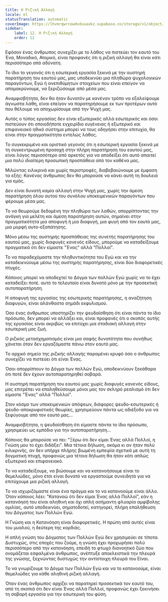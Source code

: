 ```yaml
---
title: Η Ριζική Αλλαγή
locale: el
statusTranslation: automatic
coverImage: https://lhvmrqwrcowdvduuaukz.supabase.co/storage/v1/object/public/strapi-uploads/small_cover-tratado-de-psicologia-revolucionaria.webp-5e15e1cec4e0ebebcde5d7fc7565d8fd.webp
sidebar:
    label: 12. Η Ριζική Αλλαγή
    order: 12
---
```

Εφόσον ένας άνθρωπος συνεχίζει με το λάθος να πιστεύει τον εαυτό του Ένα, Μοναδικό, Ατομικό, είναι προφανές ότι η ριζική αλλαγή θα είναι κάτι περισσότερο από αδύνατη.

Το ίδιο το γεγονός ότι η εσωτερική εργασία ξεκινά με την αυστηρή παρατήρηση του εαυτού μας, μας υποδεικνύει μια πληθώρα ψυχολογικών παραγόντων, Εγώ ή ανεπιθύμητων στοιχείων που είναι επείγον να απομακρύνουμε, να ξεριζώσουμε από μέσα μας.

Αναμφισβήτητα, δεν θα ήταν δυνατόν με κανέναν τρόπο να εξαλείψουμε άγνωστα λάθη, είναι επείγον να παρατηρήσουμε εκ των προτέρων αυτό που θέλουμε να αποχωρίσουμε από την Ψυχή μας.

Αυτός ο τύπος εργασίας δεν είναι εξωτερικός αλλά εσωτερικός και όσοι πιστεύουν ότι οποιοδήποτε εγχειρίδιο ευγένειας ή εξωτερικό και επιφανειακό ηθικό σύστημα μπορεί να τους οδηγήσει στην επιτυχία, θα είναι στην πραγματικότητα εντελώς λάθος.

Το συγκεκριμένο και οριστικό γεγονός ότι η εσωτερική εργασία ξεκινά με τη συγκεντρωμένη προσοχή στην πλήρη παρατήρηση του εαυτού μας, είναι λόγος περισσότερο από αρκετός για να αποδείξει ότι αυτό απαιτεί μια πολύ ιδιαίτερη προσωπική προσπάθεια από τον καθένα μας.

Μιλώντας ειλικρινά και χωρίς περιστροφές, διαβεβαιώνουμε με έμφαση τα εξής: Κανένας άνθρωπος δεν θα μπορούσε να κάνει αυτή τη δουλειά για εμάς.

Δεν είναι δυνατή καμία αλλαγή στην Ψυχή μας, χωρίς την άμεση παρατήρηση όλου αυτού του συνόλου υποκειμενικών παραγόντων που φέρουμε μέσα μας.

Το να θεωρούμε δεδομένη την πληθώρα των λαθών, απορρίπτοντας την ανάγκη για μελέτη και άμεση παρατήρηση αυτών, σημαίνει στην πραγματικότητα μια αποφυγή ή μια διαφυγή, μια φυγή από τον εαυτό μας, μια μορφή αυτο-εξαπάτησης.

Μόνο μέσω της αυστηρής προσπάθειας της συνετής παρατήρησης του εαυτού μας, χωρίς διαφυγές κανενός είδους, μπορούμε να καταδείξουμε πραγματικά ότι δεν είμαστε "Ένας" αλλά "Πολλοί".

Το να παραδεχόμαστε την πληθυντικότητα του Εγώ και να την καταδεικνύουμε μέσω της αυστηρής παρατήρησης, είναι δύο διαφορετικές πτυχές.

Κάποιος μπορεί να αποδεχτεί το Δόγμα των πολλών Εγώ χωρίς να το έχει καταδείξει ποτέ. αυτό το τελευταίο είναι δυνατό μόνο με την προσεκτική αυτοπαρατήρηση.

Η αποφυγή της εργασίας της εσωτερικής παρατήρησης, η αναζήτηση διαφυγών, είναι αλάνθαστο σημάδι εκφυλισμού.

Όσο ένας άνθρωπος υποστηρίζει την ψευδαίσθηση ότι είναι πάντα το ίδιο πρόσωπο, δεν μπορεί να αλλάξει και, είναι προφανές ότι ο σκοπός αυτής της εργασίας είναι ακριβώς να επιτύχει μια σταδιακή αλλαγή στην εσωτερική μας ζωή.

Ο ριζικός μετασχηματισμός είναι μια σαφής δυνατότητα που συνήθως χάνεται όταν δεν εργαζόμαστε πάνω στον εαυτό μας.

Το αρχικό σημείο της ριζικής αλλαγής παραμένει κρυφό όσο ο άνθρωπος συνεχίζει να πιστεύει ότι είναι Ένας.

Όσοι απορρίπτουν το Δόγμα των πολλών Εγώ, αποδεικνύουν ξεκάθαρα ότι ποτέ δεν έχουν αυτοπαρατηρηθεί σοβαρά.

Η αυστηρή παρατήρηση του εαυτού μας χωρίς διαφυγές κανενός είδους, μας επιτρέπει να επαληθεύσουμε μόνοι μας τον σκληρό ρεαλισμό ότι δεν είμαστε "Ένας" αλλά "Πολλοί".

Στον κόσμο των υποκειμενικών απόψεων, διάφορες ψευδο-εσωτερικές ή ψευδο-αποκρυφιστικές θεωρίες, χρησιμεύουν πάντα ως αδιέξοδο για να ξεφύγουμε από τον εαυτό μας...

Αναμφισβήτητα, η ψευδαίσθηση ότι είμαστε πάντα το ίδιο πρόσωπο, χρησιμεύει ως εμπόδιο για την αυτοπαρατήρηση...

Κάποιος θα μπορούσε να πει: "Ξέρω ότι δεν είμαι Ένας αλλά Πολλοί, η Γνώση μου το έχει διδάξει". Μια τέτοια δήλωση, ακόμα κι αν ήταν πολύ ειλικρινής, αν δεν υπήρχε πλήρης βιωμένη εμπειρία σχετικά με αυτή τη δογματική πτυχή, προφανώς μια τέτοια δήλωση θα ήταν κάτι απλώς εξωτερικό και επιφανειακό.

Το να καταδείξουμε, να βιώσουμε και να κατανοήσουμε είναι το θεμελιώδες, μόνο έτσι είναι δυνατό να εργαστούμε συνειδητά για να επιτύχουμε μια ριζική αλλαγή.

Το να ισχυριζόμαστε είναι ένα πράγμα και το να κατανοούμε είναι άλλο. Όταν κάποιος λέει: "Κατανοώ ότι δεν είμαι Ένας αλλά Πολλοί", εάν η κατανόησή του είναι αληθινή και όχι απλή ασήμαντη φλυαρία αμφίβολης ομιλίας, αυτό υποδεικνύει, σηματοδοτεί, κατηγορεί, πλήρη επαλήθευση του Δόγματος των Πολλών Εγώ.

Η Γνώση και η Κατανόηση είναι διαφορετικές. Η πρώτη από αυτές είναι του μυαλού, η δεύτερη της καρδιάς.

Η απλή γνώση του Δόγματος των Πολλών Εγώ δεν χρησιμεύει σε τίποτα. Δυστυχώς, στις εποχές που ζούμε, η γνώση έχει προχωρήσει πολύ περισσότερο από την κατανόηση, επειδή το φτωχό διανοητικό ζώο που ονομάζεται εσφαλμένα άνθρωπος, ανέπτυξε αποκλειστικά την πλευρά της γνώσης, ξεχνώντας δυστυχώς την αντίστοιχη πλευρά του Είναι.

Το να γνωρίζουμε το Δόγμα των Πολλών Εγώ και να το κατανοούμε, είναι θεμελιώδες για κάθε αληθινή ριζική αλλαγή.

Όταν ένας άνθρωπος αρχίζει να παρατηρεί προσεκτικά τον εαυτό του, από τη σκοπιά ότι δεν είναι Ένας αλλά Πολλοί, προφανώς έχει ξεκινήσει τη σοβαρή εργασία για την εσωτερική του φύση.

